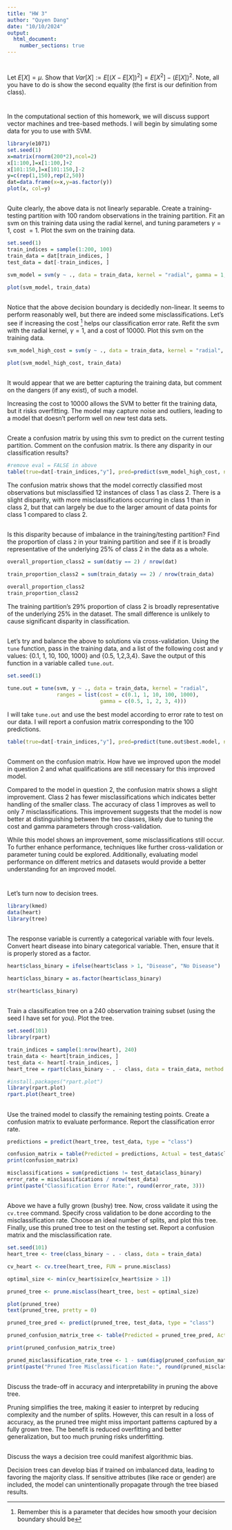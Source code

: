```yaml
---
title: "HW 3"
author: "Quyen Dang"
date: "10/10/2024"
output: 
  html_document:
    number_sections: true
---
```


#

Let $E[X] = \mu$.  Show that $Var[X] := E[(X-E[X])^2] = E[X^2]-(E[X])^2$.  Note, all you have to do is show the second equality (the first is our definition from class). 



# 

In the computational section of this homework, we will discuss support vector machines and tree-based methods.  I will begin by simulating some data for you to use with SVM. 

```r
library(e1071)
set.seed(1) 
x=matrix(rnorm(200*2),ncol=2)
x[1:100,]=x[1:100,]+2
x[101:150,]=x[101:150,]-2
y=c(rep(1,150),rep(2,50))
dat=data.frame(x=x,y=as.factor(y))
plot(x, col=y)

```


##

Quite clearly, the above data is not linearly separable.  Create a training-testing partition with 100 random observations in the training partition.  Fit an svm on this training data using the radial kernel, and tuning parameters $\gamma=1$, cost $=1$.  Plot the svm on the training data.  

```r
set.seed(1)
train_indices = sample(1:200, 100)
train_data = dat[train_indices, ]
test_data = dat[-train_indices, ]

svm_model = svm(y ~ ., data = train_data, kernel = "radial", gamma = 1, cost = 1)

plot(svm_model, train_data)

```

##

Notice that the above decision boundary is decidedly non-linear.  It seems to perform reasonably well, but there are indeed some misclassifications.  Let's see if increasing the cost ^[Remember this is a parameter that decides how smooth your decision boundary should be] helps our classification error rate.  Refit the svm with the radial kernel, $\gamma=1$, and a cost of 10000.  Plot this svm on the training data. 

```r
svm_model_high_cost = svm(y ~ ., data = train_data, kernel = "radial", gamma = 1, cost = 10000)

plot(svm_model_high_cost, train_data)

```

##

It would appear that we are better capturing the training data, but comment on the dangers (if any exist), of such a model. 

Increasing the cost to 10000 allows the SVM to better fit the training data, but it risks overfitting. The model may capture noise and outliers, leading to a model that doesn’t perform well on new test data sets.

##

Create a confusion matrix by using this svm to predict on the current testing partition.  Comment on the confusion matrix.  Is there any disparity in our classification results?    

```r
#remove eval = FALSE in above
table(true=dat[-train_indices,"y"], pred=predict(svm_model_high_cost, newdata=dat[-train_indices,]))
```
The confusion matrix shows that the model correctly classified most observations but misclassified 12 instances of class 1 as class 2. There is a slight disparity, with more misclassifications occurring in class 1 than in class 2, but that can largely be due to the larger amount of data points for class 1 compared to class 2.

##

Is this disparity because of imbalance in the training/testing partition?  Find the proportion of class `2` in your training partition and see if it is broadly representative of the underlying 25\% of class 2 in the data as a whole.  

```r
overall_proportion_class2 = sum(dat$y == 2) / nrow(dat)

train_proportion_class2 = sum(train_data$y == 2) / nrow(train_data)

overall_proportion_class2
train_proportion_class2

```

The training partition's 29% proportion of class 2 is broadly representative of the underlying 25% in the dataset. The small difference is unlikely to cause significant disparity in classification.


##

Let's try and balance the above to solutions via cross-validation.  Using the `tune` function, pass in the training data, and a list of the following cost and $\gamma$ values: {0.1, 1, 10, 100, 1000} and {0.5, 1,2,3,4}.  Save the output of this function in a variable called `tune.out`.  

```r

set.seed(1)

tune.out = tune(svm, y ~ ., data = train_data, kernel = "radial", 
                ranges = list(cost = c(0.1, 1, 10, 100, 1000), 
                              gamma = c(0.5, 1, 2, 3, 4)))

```

I will take `tune.out` and use the best model according to error rate to test on our data.  I will report a confusion matrix corresponding to the 100 predictions.  


```r
table(true=dat[-train_indices,"y"], pred=predict(tune.out$best.model, newdata=dat[-train_indices,]))
```

##

Comment on the confusion matrix.  How have we improved upon the model in question 2 and what qualifications are still necessary for this improved model.  

Compared to the model in question 2, the confusion matrix shows a slight improvement. Class 2 has fewer misclassifications which indicates better handling of the smaller class. The accuracy of class 1 improves as well to only 7 misclassifications. This improvement suggests that the model is now better at distinguishing between the two classes, likely due to tuning the cost and gamma parameters through cross-validation.

While this model shows an improvement, some misclassifications still occur. To further enhance performance, techniques like further cross-validation or parameter tuning could be explored. Additionally, evaluating model performance on different metrics and datasets would provide a better understanding for an improved model.

# 
Let's turn now to decision trees.  

```r

library(kmed)
data(heart)
library(tree)

```

## 

The response variable is currently a categorical variable with four levels.  Convert heart disease into binary categorical variable.  Then, ensure that it is properly stored as a factor. 

```r
heart$class_binary = ifelse(heart$class > 1, "Disease", "No Disease")

heart$class_binary = as.factor(heart$class_binary)

str(heart$class_binary)

```

## 

Train a classification tree on a 240 observation training subset (using the seed I have set for you).  Plot the tree.  

```r
set.seed(101)
library(rpart)

train_indices = sample(1:nrow(heart), 240)
train_data <- heart[train_indices, ]
test_data <- heart[-train_indices, ]
heart_tree = rpart(class_binary ~ . - class, data = train_data, method = "class")

#install.packages("rpart.plot")
library(rpart.plot)
rpart.plot(heart_tree)

```


## 

Use the trained model to classify the remaining testing points.  Create a confusion matrix to evaluate performance.  Report the classification error rate.  

```r
predictions = predict(heart_tree, test_data, type = "class")

confusion_matrix = table(Predicted = predictions, Actual = test_data$class_binary)
print(confusion_matrix)

misclassifications = sum(predictions != test_data$class_binary)
error_rate = misclassifications / nrow(test_data)
print(paste("Classification Error Rate:", round(error_rate, 3)))

```

##  

Above we have a fully grown (bushy) tree.  Now, cross validate it using the `cv.tree` command.  Specify cross validation to be done according to the misclassification rate.  Choose an ideal number of splits, and plot this tree.  Finally, use this pruned tree to test on the testing set.  Report a confusion matrix and the misclassification rate.  

```r

set.seed(101)
heart_tree <- tree(class_binary ~ . - class, data = train_data)

cv_heart <- cv.tree(heart_tree, FUN = prune.misclass)

optimal_size <- min(cv_heart$size[cv_heart$size > 1])

pruned_tree <- prune.misclass(heart_tree, best = optimal_size)

plot(pruned_tree)
text(pruned_tree, pretty = 0)

pruned_tree_pred <- predict(pruned_tree, test_data, type = "class")

pruned_confusion_matrix_tree <- table(Predicted = pruned_tree_pred, Actual = test_data$class_binary)

print(pruned_confusion_matrix_tree)

pruned_misclassification_rate_tree <- 1 - sum(diag(pruned_confusion_matrix_tree)) / sum(pruned_confusion_matrix_tree)
print(paste("Pruned Tree Misclassification Rate:", round(pruned_misclassification_rate_tree, 3)))
```

##

Discuss the trade-off in accuracy and interpretability in pruning the above tree. 

Pruning simplifies the tree, making it easier to interpret by reducing complexity and the number of splits. However, this can result in a loss of accuracy, as the pruned tree might miss important patterns captured by a fully grown tree. The benefit is reduced overfitting and better generalization, but too much pruning risks underfitting.

## 

Discuss the ways a decision tree could manifest algorithmic bias.  

Decision trees can develop bias if trained on imbalanced data, leading to favoring the majority class. If sensitive attributes (like race or gender) are included, the model can unintentionally propagate through the tree biased results.
